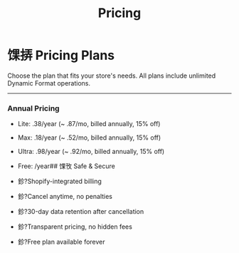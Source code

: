 ﻿---
title: Pricing
description: Simple, transparent pricing for every store size
---

# 馃挵 Pricing Plans

Choose the plan that fits your store's needs. All plans include unlimited Dynamic Format operations.

---

### Annual Pricing

- Lite: .38/year (~ .87/mo, billed annually, 15% off)
- Max: .18/year (~ .52/mo, billed annually, 15% off)
- Ultra: .98/year (~ .92/mo, billed annually, 15% off)
- Free: /year## 馃攼 Safe & Secure

- 鉁?Shopify-integrated billing
- 鉁?Cancel anytime, no penalties
- 鉁?30-day data retention after cancellation
- 鉁?Transparent pricing, no hidden fees
- 鉁?Free plan available forever

